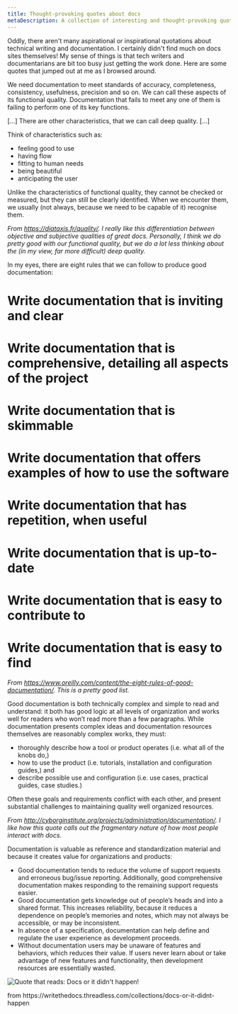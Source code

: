```yaml
---
title: Thought-provoking quotes about docs 
metaDescription: A collection of interesting and thought-provoking quotations about effective documentation and technical writing.
---
```



Oddly, there aren't many aspirational or inspirational quotations about technical writing and documentation. I certainly didn't find much on docs sites themselves! My sense of things is that tech writers and documentarians are bit too busy just getting the work done. Here are some quotes that jumped out at me as I browsed around.

<Callout variant="quotation" title="Quote">
We need documentation to meet standards of accuracy, completeness, consistency, usefulness, precision and so on. We can call these aspects of its functional quality. Documentation that fails to meet any one of them is failing to perform one of its key functions.

[...] There are other characteristics, that we can call deep quality.
[...]

Think of characteristics such as:
* feeling good to use
* having flow
* fitting to human needs
* being beautiful
* anticipating the user

Unlike the characteristics of functional quality, they cannot be checked or measured, but they can still be clearly identified. When we encounter them, we usually (not always, because we need to be capable of it) recognise them.
</Callout>

_From https://diataxis.fr/quality/. I really like this differentiation between objective and subjective qualities of great docs. Personally, I think we do pretty good with our functional quality, but we do a lot less thinking about the (in my view, far more difficult) deep quality._

<Callout variant="quotation" title="Quote">
In my eyes, there are eight rules that we can follow to produce good documentation:

# Write documentation that is inviting and clear
# Write documentation that is comprehensive, detailing all aspects of the project
# Write documentation that is skimmable
# Write documentation that offers examples of how to use the software
# Write documentation that has repetition, when useful
# Write documentation that is up-to-date
# Write documentation that is easy to contribute to
# Write documentation that is easy to find
</Callout>

_From https://www.oreilly.com/content/the-eight-rules-of-good-documentation/. This is a pretty good list._

<Callout variant="quotation" title="Quote">
Good documentation is both technically complex and simple to read and understand: it both has good logic at all levels of organization and works well for readers who won’t read more than a few paragraphs. While documentation presents complex ideas and documentation resources themselves are reasonably complex works, they must:

* thoroughly describe how a tool or product operates (i.e. what all of the knobs do,)
* how to use the product (i.e. tutorials, installation and configuration guides,) and
* describe possible use and configuration (i.e. use cases, practical guides, case studies.)

Often these goals and requirements conflict with each other, and present substantial challenges to maintaining quality well organized resources.
</Callout>

_From http://cyborginstitute.org/projects/administration/documentation/. I like how this quote calls out the fragmentary nature of how most people interact with docs._

<Callout variant="quotation" title="Quote">
Documentation is valuable as reference and standardization material and because it creates value for organizations and products:

* Good documentation tends to reduce the volume of support requests and erroneous bug/issue reporting. Additionally, good comprehensive documentation makes responding to the remaining support requests easier.
* Good documentation gets knowledge out of people’s heads and into a shared format. This increases reliability, because it reduces a dependence on people’s memories and notes, which may not always be accessible, or may be inconsistent.
* In absence of a specification, documentation can help define and regulate the user experience as development proceeds.
* Without documentation users may be unaware of features and behaviors, which reduces their value. If users never learn about or take advantage of new features and functionality, then development resources are essentially wasted.
</Callout>

<img
    title="Write the Docs quote"
    alt="Quote that reads: Docs or it didn't happen!"
    src={styleguideInspirationalQuoteFromWritetheDocs}
/>

<figcaption>
    from https://writethedocs.threadless.com/collections/docs-or-it-didnt-happen 
</figcaption>